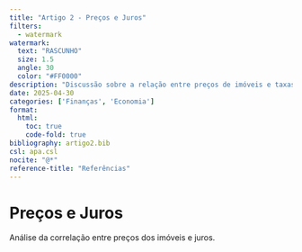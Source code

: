 ```yaml
---
title: "Artigo 2 - Preços e Juros"
filters:
  - watermark
watermark:
  text: "RASCUNHO"
  size: 1.5
  angle: 30
  color: "#FF0000"
description: "Discussão sobre a relação entre preços de imóveis e taxas de juro."
date: 2025-04-30
categories: ['Finanças', 'Economia']
format:
  html:
    toc: true
    code-fold: true
bibliography: artigo2.bib
csl: apa.csl
nocite: "@*"
reference-title: "Referências"
---
```


# Preços e Juros

Análise da correlação entre preços dos imóveis e juros.
